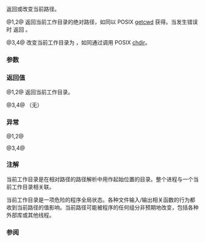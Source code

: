 {{cpp/experimental/fs/title|current_path}}
{{cpp/experimental/fs/navbar}}
{{dcl begin}}
{{dcl header|experimental/filesystem}}
{{dcl|num=1|since=fs_ts|1=
path current_path();
}}
{{dcl|num=2|since=fs_ts|1=
path current_path( error_code&amp; ec );
}}
{{dcl|num=3|since=fs_ts|1=
void current_path( const path&amp; p );
}}
{{dcl|num=4|since=fs_ts|1=
void current_path( const path&amp; p, error_code&amp; ec );
}}
{{dcl end}}

返回或改变当前路径。

@1,2@ 返回当前工作目录的绝对路径，如同以 POSIX [https://pubs.opengroup.org/onlinepubs/9699919799/functions/getcwd.html getcwd] 获得。当发生错误时 {{v|2}} 返回 {{c|path()}}。

@3,4@ 改变当前工作目录为 {{c|p}}，如同通过调用 POSIX [https://pubs.opengroup.org/onlinepubs/9699919799/functions/chdir.html chdir]。

===参数===
{{par begin}}
{{par|p|要将当前工作目录改为的路径}}
{{par|ec|用于无抛出重载中报告错误的输出形参}}
{{par end}}

===返回值===
@1,2@ 返回当前工作目录。

@3,4@ （无）

===异常===
@1,2@ {{cpp/experimental/fs/error_handling}}

@3,4@ {{cpp/experimental/fs/error_handling|p}}

===注解===
当前工作目录是在相对路径的路径解析中用作起始位置的目录。整个进程与一个当前工作目录相关联。

当前工作目录是一项危险的程序全局状态。各种文件输入/输出相关函数的行为都收到当前路径的值影响。当前路径可能被程序的任何组分非预期地改变，包括各种外部库或其他线程。

===参阅===
{{todo}}